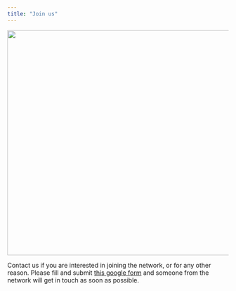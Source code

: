 ```yaml
---
title: "Join us"
---
```


![](assets/images/and_you_question.png){fig-align="left" width="511"}

Contact us if you are interested in joining the network, or for any other reason.
Please fill and submit [this google form](https://forms.gle/uUgY9K8SkxkfKCR29) and someone from the network will get in touch as soon as possible.
